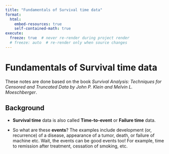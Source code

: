```yaml
---
title: "Fundamentals of Survival time data"
format: 
  html: 
    embed-resources: true
    self-contained-math: true
execute:
  freeze: true  # never re-render during project render
  # freeze: auto  # re-render only when source changes
---
```


<!-- ### More Options {.unnumbered .unlisted} -->

# Fundamentals of Survival time data

These notes are done based on the book *Survival Analysis: Techniques for Censored and Truncated Data by John P. Klein and Melvin L. Moeschberger*.

## Background

- **Survival time** data is also called **Time-to-event** or **Failure time** data. 

- So what are these **events**? The examples include development (or, recurrence) of a disease, appearance of a tumor, death, or failure of machine etc. Wait, the events can be good events too! For example, time to remission after treatment, cessation of smoking, etc.


